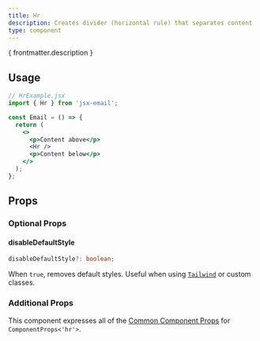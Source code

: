 ```yaml
---
title: Hr
description: Creates divider (horizontal rule) that separates content
type: component
---
```


<p>{ frontmatter.description }</p>

<Install type={frontmatter.type}/>

## Usage

```jsx "Hr"
// HrExample.jsx
import { Hr } from 'jsx-email';

const Email = () => {
  return (
    <>
      <p>Content above</p>
      <Hr />
      <p>Content below</p>
    </>
  );
};
```

## Props

### Optional Props

#### disableDefaultStyle
```ts
disableDefaultStyle?: boolean;
```
When `true`, removes default styles. Useful when using [`Tailwind`](/components/tailwind) or custom classes.

### Additional Props

This component expresses all of the [Common Component Props](https://react.dev/reference/react-dom/components/common) for `ComponentProps<'hr'>`.
